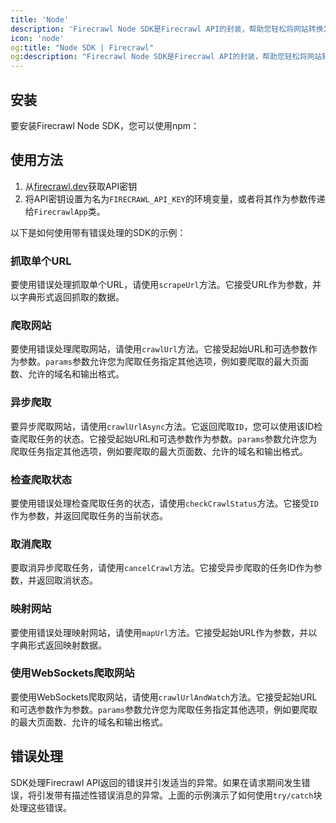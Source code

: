 ```yaml
---
title: 'Node'
description: 'Firecrawl Node SDK是Firecrawl API的封装，帮助您轻松将网站转换为markdown格式。'
icon: 'node'
og:title: "Node SDK | Firecrawl"
og:description: "Firecrawl Node SDK是Firecrawl API的封装，帮助您轻松将网站转换为markdown格式。"
---
```



## 安装

要安装Firecrawl Node SDK，您可以使用npm：

<InstallationNode />

## 使用方法

1. 从[firecrawl.dev](https://firecrawl.dev)获取API密钥
2. 将API密钥设置为名为`FIRECRAWL_API_KEY`的环境变量，或者将其作为参数传递给`FirecrawlApp`类。

以下是如何使用带有错误处理的SDK的示例：

<ScrapeAndCrawlExampleNode />

### 抓取单个URL

要使用错误处理抓取单个URL，请使用`scrapeUrl`方法。它接受URL作为参数，并以字典形式返回抓取的数据。

<ScrapeNodeShort />

### 爬取网站

要使用错误处理爬取网站，请使用`crawlUrl`方法。它接受起始URL和可选参数作为参数。`params`参数允许您为爬取任务指定其他选项，例如要爬取的最大页面数、允许的域名和输出格式。

<CrawlNodeShort />

### 异步爬取

要异步爬取网站，请使用`crawlUrlAsync`方法。它返回爬取`ID`，您可以使用该ID检查爬取任务的状态。它接受起始URL和可选参数作为参数。`params`参数允许您为爬取任务指定其他选项，例如要爬取的最大页面数、允许的域名和输出格式。

<CrawlAsyncNodeShort />

### 检查爬取状态

要使用错误处理检查爬取任务的状态，请使用`checkCrawlStatus`方法。它接受`ID`作为参数，并返回爬取任务的当前状态。

<CheckCrawlStatusNodeShort />

### 取消爬取

要取消异步爬取任务，请使用`cancelCrawl`方法。它接受异步爬取的任务ID作为参数，并返回取消状态。

<CancelCrawlNodeShort />

### 映射网站

要使用错误处理映射网站，请使用`mapUrl`方法。它接受起始URL作为参数，并以字典形式返回映射数据。

<MapNodeShort />

### 使用WebSockets爬取网站

要使用WebSockets爬取网站，请使用`crawlUrlAndWatch`方法。它接受起始URL和可选参数作为参数。`params`参数允许您为爬取任务指定其他选项，例如要爬取的最大页面数、允许的域名和输出格式。

<CrawlWebSocketNodeBase />

## 错误处理

SDK处理Firecrawl API返回的错误并引发适当的异常。如果在请求期间发生错误，将引发带有描述性错误消息的异常。上面的示例演示了如何使用`try/catch`块处理这些错误。
